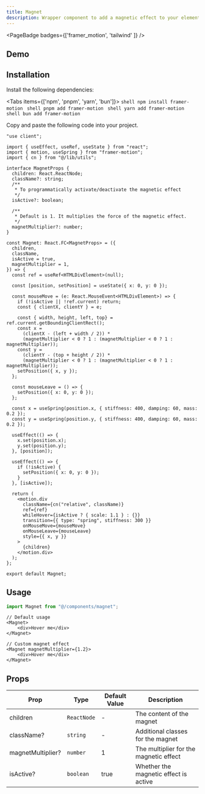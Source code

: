 ```yaml
---
title: Magnet
description: Wrapper component to add a magnetic effect to your elements
---
```


<PageBadge badges={['framer_motion', 'tailwind' ]} />

## Demo
<MagnetDemo />

## Installation

Install the following dependencies:

<Tabs items={['npm', 'pnpm', 'yarn', 'bun']}>
  <Tab value="npm">
    ```shell
    npm install framer-motion
    ```
  </Tab>
  <Tab value="pnpm">
    ```shell
    pnpm add framer-motion
    ```
  </Tab>
  <Tab value="yarn">
    ```shell
    yarn add framer-motion
    ```
  </Tab>
  <Tab value="bun">
    ```shell
    bun add framer-motion
    ```
  </Tab>
</Tabs>

Copy and paste the following code into your project.
```tsx title="magnet.tsx"
"use client";

import { useEffect, useRef, useState } from "react";
import { motion, useSpring } from "framer-motion";
import { cn } from "@/lib/utils";

interface MagnetProps {
  children: React.ReactNode;
  className?: string;
  /**
   * To programmatically activate/deactivate the magnetic effect
   */
  isActive?: boolean;

  /**
   * Default is 1. It multiplies the force of the magnetic effect.
   */
  magnetMultiplier?: number;
}

const Magnet: React.FC<MagnetProps> = ({
  children,
  className,
  isActive = true,
  magnetMultiplier = 1,
}) => {
  const ref = useRef<HTMLDivElement>(null);

  const [position, setPosition] = useState({ x: 0, y: 0 });

  const mouseMove = (e: React.MouseEvent<HTMLDivElement>) => {
    if (!isActive || !ref.current) return;
    const { clientX, clientY } = e;

    const { width, height, left, top} = ref.current.getBoundingClientRect();
    const x =
      (clientX - (left + width / 2)) *
      (magnetMultiplier < 0 ? 1 : (magnetMultiplier < 0 ? 1 : magnetMultiplier));
    const y =
      (clientY - (top + height / 2)) *
      (magnetMultiplier < 0 ? 1 : (magnetMultiplier < 0 ? 1 : magnetMultiplier));
    setPosition({ x, y });
  };

  const mouseLeave = () => {
    setPosition({ x: 0, y: 0 });
  };

  const x = useSpring(position.x, { stiffness: 400, damping: 60, mass: 0.2 });
  const y = useSpring(position.y, { stiffness: 400, damping: 60, mass: 0.2 });

  useEffect(() => {
    x.set(position.x);
    y.set(position.y);
  }, [position]);

  useEffect(() => {
    if (!isActive) {
      setPosition({ x: 0, y: 0 });
    }
  }, [isActive]);

  return (
    <motion.div
      className={cn("relative", className)}
      ref={ref}
      whileHover={isActive ? { scale: 1.1 } : {}}
      transition={{ type: "spring", stiffness: 300 }}
      onMouseMove={mouseMove}
      onMouseLeave={mouseLeave}
      style={{ x, y }}
    >
      {children}
    </motion.div>
  );
};

export default Magnet;

```

## Usage
```typescript
import Magnet from "@/components/magnet";
```
```tsx
// Default usage
<Magnet>
    <div>Hover me</div>
</Magnet>

```

```tsx
// Custom magnet effect
<Magnet magnetMultiplier={1.2}>
    <div>Hover me</div>
</Magnet>
```

## Props

| Prop | Type | Default Value | Description |
|------|------|---------|-------------|
| children | `ReactNode` | - | The content of the magnet |
| className? | `string` | - | Additional classes for the magnet |
| magnetMultiplier? | `number` | 1 | The multiplier for the magnetic effect |
| isActive? | `boolean` | true | Whether the magnetic effect is active |
